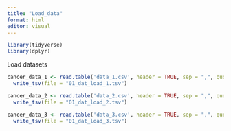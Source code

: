 ```yaml
---
title: "Load_data"
format: html
editor: visual
---
```


```r
library(tidyverse)
library(dplyr)
```

Load datasets

```r
cancer_data_1 <- read.table('data_1.csv', header = TRUE, sep = ",", quote = "", check.names = FALSE) |> 
  write_tsv(file = "01_dat_load_1.tsv")

cancer_data_2 <- read.table('data_2.csv', header = TRUE, sep = ",", quote = "", check.names = FALSE) |> 
  write_tsv(file = "01_dat_load_2.tsv")

cancer_data_3 <- read.table('data_3.csv', header = TRUE, sep = ",", quote = "", check.names = FALSE) |> 
  write_tsv(file = "01_dat_load_3.tsv")


```

